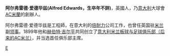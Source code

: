 '''阿尔弗雷德·爱德华兹(Alfred Edwards，生卒年不詳)'''，英國人，乃[[意大利|意大利]]大球會[[AC米蘭|AC米蘭]]的創辦人。 

阿尔弗雷德·爱德华兹是工程師，在意大利的[[倍耐力|倍耐力]]公司工作，也曾任英国驻[[米兰|米兰]]副[[领事|领事]]。1899年他和[[赫伯特·吉尔平|赫伯特·吉尔平]]共同创立了[[意大利|意大利]][[AC米兰|米兰板球与足球俱乐部（后来的AC米兰）]]，并当选首任俱乐部主席。

{{soccer-stub}}
{{UK-bio-stub}}

[[Category:AC米蘭|E]]